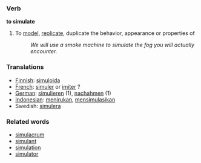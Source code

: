 === Verb ===
'''to simulate'''

# To [[model]], [[replicate]], duplicate the behavior, appearance or properties of
#: ''We will use a smoke machine to simulate the fog you will actually encounter.''

=== Translations ===
*[[Finnish]]: [[simuloida]]
*[[French]]: [[simuler]] or [[imiter]] ?
*[[German]]: [[simulieren]] (1), [[nachahmen]] (1)
*[[Indonesian]]: [[tiru|menirukan]], [[simulasi|mensimulasikan]]
*Swedish: [[simulera]]

=== Related words ===
*[[simulacrum]]
*[[simulant]]
*[[simulation]]
*[[simulator]]